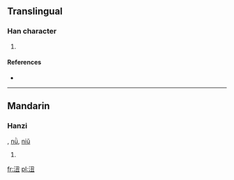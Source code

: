 ==Translingual==

===Han character===
{{Han char|rn=85|rad=水|as=04|sn=7|four=|canj=水弓土 (ENG)}}

# {{defn|Han|sort=水04}}

====References====
* {{Han ref|kx=0611.080|dkj=17202|dj=1004.010|hdz=31575.010|uh=6C91|ud=27793}}

----

==Mandarin==

===Hanzi===
{{cmn-hanzi|pin=[[róu]] ([[rou2]])|wg=jou<sup>2</sup>}}, [[nǜ]], [[niǔ]]

# {{defn|lang=cmn|sort=水04}}

[[fr:沑]]
[[pl:沑]]